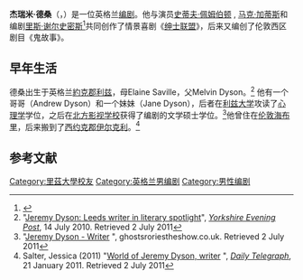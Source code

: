 {{Expand English|Jeremy Dyson|tpercent=10}}
{{Infobox person
| name                    = Jeremy Dyson
| image                   = 8690 Jeremy Dyson.jpg
| caption                 = 2010年的德桑
| birth_name              =
| birth_date              = {{Birth date and age|1966|06|14|df=yes}}
| birth_place             = {{GBR}}[[英格兰|英格兰]][[西約克郡|西約克郡]][[里兹|里兹]]
| deate date              =
| death_place             =
| occupation              = 演员、作家、编剧、音乐家
| years_active            = 1993年至今
| spouse                  =  
| partner                 = 
| website                 =
| children                = 2
}}
'''杰瑞米·德桑'''（{{bd|1966年|6月14日}}，{{lang-en|Jeremy Dyson}}）是一位英格兰[[编剧|编剧]]。他与演员[[史蒂夫·佩姆伯顿|史蒂夫·佩姆伯顿]] , [[马克·加蒂斯|马克·加蒂斯]]和编剧[[里斯·谢尔史密斯|里斯·谢尔史密斯]]<ref>{{Cite web |url=http://www.bbc.co.uk/comedy/previews/chat_league1.shtml |title=Interview with Reece Shearsmith on bbc.co.uk |access-date=2014-01-25 |archive-date=2012-07-16 |archive-url=https://web.archive.org/web/20120716181259/http://www.bbc.co.uk/comedy/previews/chat_league1.shtml |dead-url=no }}</ref>共同创作了情景喜剧《[[绅士联盟|绅士联盟]]》，后来又编创了伦敦西区剧目《鬼故事》。

==早年生活==
德桑出生于英格兰[[約克郡|約克郡]][[利兹|利兹]]，母Elaine Saville，父Melvin Dyson。<ref name="YEP">"[http://www.yorkshireeveningpost.co.uk/news/latest-news/jeremy_dyson_leeds_writer_in_literary_spotlight_1_2247907 Jeremy Dyson: Leeds writer in literary spotlight]{{Dead link|date=2019年12月 |bot=InternetArchiveBot |fix-attempted=yes }}", ''[[Yorkshire_Evening_Post|Yorkshire Evening Post]]'', 14 July 2010. Retrieved 2 July 2011</ref> 他有一个哥哥（Andrew Dyson）和一个妹妹（Jane Dyson），后者在[[利兹大学|利兹大学]]攻读了[[心理学|心理学]]学位，之后在[[Northern_Film_School|北方影视学校]]获得了编剧的文学硕士学位。<ref name="Ghost">"[http://www.ghoststoriestheshow.co.uk/cast-creative/ Jeremy Dyson - Writer] {{webarchive|url=https://web.archive.org/web/20100705144019/http://www.ghoststoriestheshow.co.uk/cast-creative/ |date=2010-07-05 }}", ghostsroriestheshow.co.uk. Retrieved 2 July 2011</ref>他曾住在[[伦敦|伦敦]][[海布里|海布里]]，后来搬到了[[西约克郡|西约克郡]][[伊尔克利|伊尔克利]]。<ref name="Salter">Salter, Jessica (2011) "[http://www.telegraph.co.uk/culture/theatre/comedy/8274932/World-of-Jeremy-Dyson-writer.html World of Jeremy Dyson, writer] {{Wayback|url=http://www.telegraph.co.uk/culture/theatre/comedy/8274932/World-of-Jeremy-Dyson-writer.html |date=20121113231032 }}", ''[[Daily_Telegraph|Daily Telegraph]]'', 21 January 2011. Retrieved 2 July 2011</ref>

==参考文献==

<references />

{{Authority control}}
{{DEFAULTSORT: Dyson, Jeremy}}
[[Category:里茲大學校友|Category:里茲大學校友]]
[[Category:英格兰男编剧|Category:英格兰男编剧]]
[[Category:男性编剧|Category:男性编剧]]